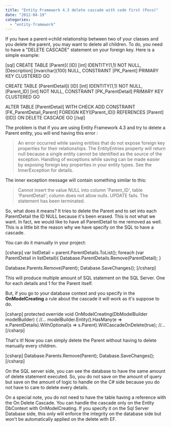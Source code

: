 ```yaml
---
title: "Entity Framework 4.3 delete cascade with code first (Poco)"
date: "2012-04-19"
categories: 
  - "entity-framework"
---
```


If you have a parent->child relationship between two of your classes and you delete the parent, you may want to delete all children. To do, you need to have a "DELETE CASCADE" statement on your foreign key. Here is a simple example:

\[sql\] CREATE TABLE \[Parent\]( \[ID\] \[int\] IDENTITY(1,1) NOT NULL, \[Description\] \[nvarchar\](100) NULL, CONSTRAINT \[PK\_Parent\] PRIMARY KEY CLUSTERED GO

CREATE TABLE \[ParentDetail\]( \[ID\] \[int\] IDENTITY(1,1) NOT NULL, \[Parent\_ID\] \[int\] NOT NULL, CONSTRAINT \[PK\_ParentDetail\] PRIMARY KEY CLUSTERED GO

ALTER TABLE \[ParentDetail\] WITH CHECK ADD CONSTRAINT \[FK\_ParentDetail\_Parent\] FOREIGN KEY(\[Parent\_ID\]) REFERENCES \[Parent\] (\[ID\]) ON DELETE CASCADE GO \[/sql\]

The problem is that if you are using Entity Framework 4.3 and try to delete a Parent entity, you will end having this error :

> An error occurred while saving entities that do not expose foreign key properties for their relationships. The EntityEntries property will return null because a single entity cannot be identified as the source of the exception. Handling of exceptions while saving can be made easier by exposing foreign key properties in your entity types. See the InnerException for details.

The inner exception message will contain something similar to this:

> Cannot insert the value NULL into column 'Parent\_ID', table 'ParentDetail'; column does not allow nulls. UPDATE fails. The statement has been terminated.

So, what does it means? It tries to delete the Parent and to set into each ParentDetail the ID NULL because it's been erased. This is not what we want. In fact, we would like to have all ParentDetail to me removed as well. This is a little bit the reason why we have specify on the SQL to have a cascade.

You can do it manually in your project:

\[csharp\] var listDetail = parent.ParentDetails.ToList(); foreach (var ParentDetail in listDetail){ Database.ParentDetails.Remove(ParentDetail); }

Database.Parents.Remove(Parent); Database.SaveChanges(); \[/csharp\]

This will produce multiple amount of SQL statement on the SQL Server. One for each details and 1 for the Parent itself.

But, if you go to your database context and you specify in the **OnModelCreating** a rule about the cascade it will work as it's suppose to do.

\[csharp\] protected override void OnModelCreating(DbModelBuilder modelBuilder) { //... modelBuilder.Entity<Parent>().HasMany(e => e.ParentDetails).WithOptional(s => s.Parent).WillCascadeOnDelete(true); //... \[/csharp\]

That's it! Now you can simply delete the Parent without having to delete manually every children.

\[csharp\] Database.Parents.Remove(Parent); Database.SaveChanges(); \[/csharp\]

On the SQL server side, you can see the database to have the same amount of delete statement executed. So, you do not save on the amount of query but save on the amount of logic to handle on the C# side because you do not have to care to delete every details.

On a special note, you do not need to have the table having a reference with the On Delete Cascade. You can handle the cascade only on the Entity DbContext with OnModelCreating. If you specify it on the Sql Server Database side, this only will enforce the integrity on the database side but won't be automatically applied on the delete with EF.
